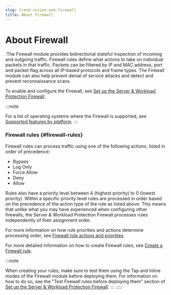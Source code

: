 ```yaml
---
slug: trend-vision-one-firewall
title: About Firewall
---
```

# About Firewall

:The Firewall module provides bidirectional stateful inspection of incoming and outgoing traffic. Firewall rules define what actions to take on individual packets in that traffic. Packets can be filtered by IP and MAC address, port and packet flag across all IP-based protocols and frame types. The Firewall module can also help prevent denial of service attacks and detect and prevent reconnaissance scans.

To enable and configure the Firewall, see [Set up the Server & Workload Protection Firewall](set-up-firewall.mdx).

:::note

For a list of operating systems where the Firewall is supported, see [Supported features by platform](supported-features-linux-platform.mdx).
:::

### Firewall rules {#firewall-rules}

Firewall rules can process traffic using one of the following actions, listed in order of precedence:

- Bypass
- Log Only
- Force Allow
- Deny
- Allow

Rules also have a priority level between 4 (highest priority) to 0 (lowest priority). Within a specific priority level rules are processed in order based on the precedence of the action type of the rule as listed above. This means that unlike what you may have experienced when configuring other firewalls, the Server & Workload Protection Firewall processes rules independently of their assignment order.

For more information on how rule priorities and actions determine processing order, see [Firewall rule actions and priorities](firewall-rule-actions-priorities.mdx).

For more detailed information on how to create Firewall rules, see [Create a Firewall rule](create-firewall-rule.mdx).

:::note

When creating your rules, make sure to test them using the Tap and Inline modes of the Firewall module before deploying them. For information on how to do so, see the "Test Firewall rules before deploying them" section of [Set up the Server & Workload Protection Firewall](set-up-firewall.mdx).
:::
:::::
